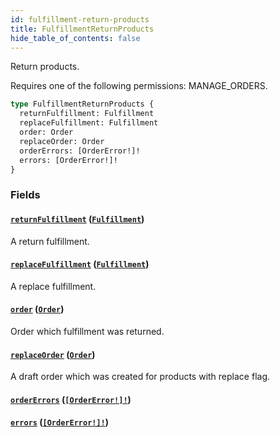 ```yaml
---
id: fulfillment-return-products
title: FulfillmentReturnProducts
hide_table_of_contents: false
---
```


Return products.

Requires one of the following permissions: MANAGE_ORDERS.

```graphql
type FulfillmentReturnProducts {
  returnFulfillment: Fulfillment
  replaceFulfillment: Fulfillment
  order: Order
  replaceOrder: Order
  orderErrors: [OrderError!]!
  errors: [OrderError!]!
}
```

### Fields

#### [`returnFulfillment`](#) ([`Fulfillment`](../../../developer/api-reference/objects/fulfillment))

A return fulfillment.

#### [`replaceFulfillment`](#) ([`Fulfillment`](../../../developer/api-reference/objects/fulfillment))

A replace fulfillment.

#### [`order`](#) ([`Order`](../../../developer/api-reference/objects/order))

Order which fulfillment was returned.

#### [`replaceOrder`](#) ([`Order`](../../../developer/api-reference/objects/order))

A draft order which was created for products with replace flag.

#### [`orderErrors`](#) ([`[OrderError!]!`](../../../developer/api-reference/objects/order-error))

#### [`errors`](#) ([`[OrderError!]!`](../../../developer/api-reference/objects/order-error))
